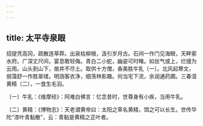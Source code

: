 ```yaml
---
---
---
```

title: 太平寺泉眼
---




招提凭高冈，疏散连草莽。出泉枯柳根，汲引岁月古。石间一作门见海眼，天畔萦水府。广深丈尺间，宴息敢轻侮。青白二小蛇，幽姿可时睹。如丝气或上，烂熳为云雨。山头到山下，凿井不尽土。取供十方僧，香美胜牛乳〔一〕。北风起寒文，弱藻舒一作胜翠缕。明涵客衣净，细荡林影趣。何当宅下流，余润通药圃。三春湿黄精〔二〕，一食生毛羽。

〔一〕牛乳：《维摩经》：阿难白佛言：忆念昔时，世尊身有小疾，当用牛乳。

〔二〕黄精：《博物志》：天老谓黄帝曰：太阳之草名黄精，饵之可以长生。世传华陀“漆叶青黏散”，云：青黏是黄精之正叶者。